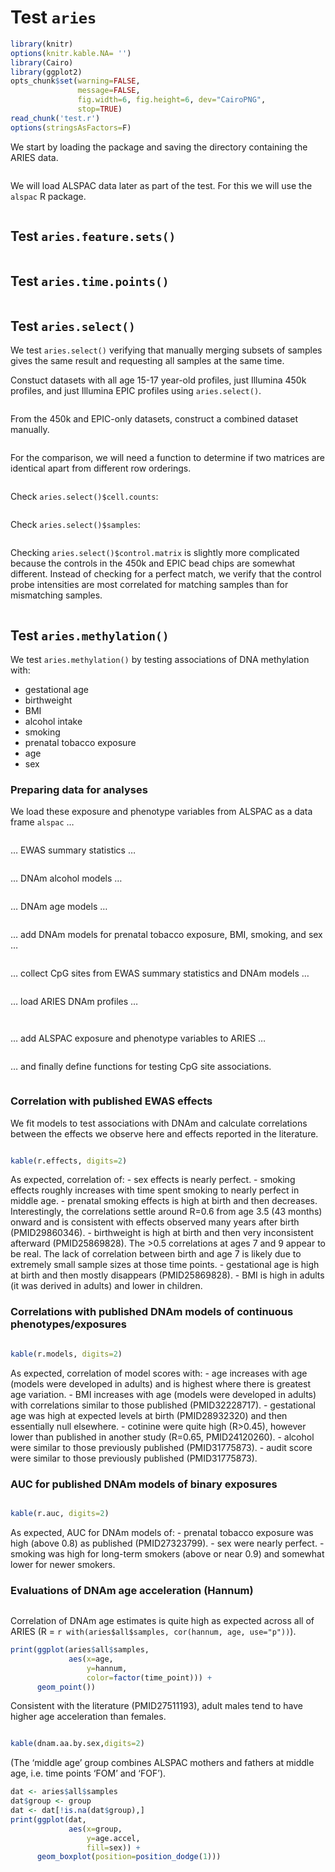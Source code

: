 # Test `aries`

```r
library(knitr)
options(knitr.kable.NA= '')
library(Cairo)
library(ggplot2)
opts_chunk$set(warning=FALSE,
               message=FALSE,
               fig.width=6, fig.height=6, dev="CairoPNG",
               stop=TRUE)
read_chunk('test.r')
options(stringsAsFactors=F)
```

We start by loading the package
and saving the directory containing the ARIES data.
```r
```

We will load ALSPAC data later as part of the test. 
For this we will use the `alspac` R package.
```r
```

## Test `aries.feature.sets()`

```r
```

## Test `aries.time.points()`

```r
```

## Test `aries.select()`

We test `aries.select()` verifying that manually merging
subsets of samples gives the same result and requesting
all samples at the same time.

Constuct datasets with all age 15-17 year-old profiles,
just Illumina 450k profiles,
and just Illumina EPIC profiles
using `aries.select()`.

```r
```

From the 450k and EPIC-only datasets,
construct a combined dataset manually.
```r
```

For the comparison, we will need a function to determine
if two matrices are identical apart from different
row orderings. 
```r
```

Check `aries.select()$cell.counts`:
```r
```

Check `aries.select()$samples`:
```r
```

Checking `aries.select()$control.matrix` is slightly more
complicated because the controls in the 450k and EPIC bead chips
are somewhat different. Instead of checking for a perfect match,
we verify that the control probe intensities are most correlated
for matching samples than for mismatching samples.
```r
```

## Test `aries.methylation()`

We test `aries.methylation()` by testing associations of DNA methylation with:

- gestational age
- birthweight
- BMI
- alcohol intake
- smoking
- prenatal tobacco exposure
- age
- sex

### Preparing data for analyses

We load these exposure and phenotype variables from ALSPAC
as a data frame `alspac` ...
```r
```

... EWAS summary statistics ...
```r
```

... DNAm alcohol models ...
```r
```

... DNAm age models ...
```r
```

... add DNAm models for prenatal tobacco exposure,
BMI, smoking, and sex ...
```r
```

... collect CpG sites from EWAS summary statistics and DNAm models ...
```r
```

... load ARIES DNAm profiles ...
```r
```

```r
``` 

... add ALSPAC exposure and phenotype variables to ARIES ...
```r
```

... and finally define functions for testing CpG site associations.
```r
```

### Correlation with published EWAS effects

We fit models to test associations with DNAm
and calculate correlations between the effects we observe
here and effects reported in the literature.
```r
```

```r
kable(r.effects, digits=2)
```

As expected, correlation of:
- sex effects is nearly perfect.
- smoking effects roughly increases with time spent smoking to nearly perfect in middle age.
- prenatal smoking effects is high at birth and then decreases. Interestingly, the correlations settle around R=0.6 from age 3.5 (43 months) onward and is consistent with effects observed many years after birth (PMID29860346).
- birthweight is high at birth and then very inconsistent afterward (PMID25869828).  The >0.5 correlations at ages 7 and 9 appear to be real. The lack of correlation between birth and age 7 is likely due to extremely small sample sizes at those time points.
- gestational age is high at birth and then mostly disappears (PMID25869828).
- BMI is high in adults (it was derived in adults) and lower in children.

### Correlations with published DNAm models of continuous phenotypes/exposures

```r
```

```r
kable(r.models, digits=2)
```

As expected, correlation of model scores with:
- age increases with age (models were developed in adults) and is highest where there is greatest age variation.
- BMI increases with age (models were developed in adults) with correlations similar to those published (PMID32228717).
- gestational age was high at expected levels at birth (PMID28932320) and then essentially null elsewhere.
- cotinine were quite high (R>0.45), however lower than published in another study (R=0.65, PMID24120260).
- alcohol were similar to those previously published (PMID31775873).
- audit score were similar to those previously published (PMID31775873).

### AUC for published DNAm models of binary exposures

```r
```

```r
kable(r.auc, digits=2)
```

As expected, AUC for DNAm models of:
- prenatal tobacco exposure was high (above 0.8) as published (PMID27323799).
- sex were nearly perfect.
- smoking was high for long-term smokers (above or near 0.9) and somewhat lower for newer smokers. 

### Evaluations of DNAm age acceleration (Hannum)

```r
```

Correlation of DNAm age estimates is quite high as expected
across all of ARIES (R = `r with(aries$all$samples, cor(hannum, age, use="p"))`).

```r
print(ggplot(aries$all$samples,
             aes(x=age,
                 y=hannum,
                 color=factor(time_point))) +
      geom_point())
```


Consistent with the literature (PMID27511193),
adult males tend to have higher age acceleration than females.

```r
```

```r
kable(dnam.aa.by.sex,digits=2)
```
(The 'middle age' group combines ALSPAC mothers and fathers
at middle age, i.e. time points 'FOM' and 'FOF'). 

```r
dat <- aries$all$samples
dat$group <- group
dat <- dat[!is.na(dat$group),]
print(ggplot(dat,
             aes(x=group,
                 y=age.accel,
                 fill=sex)) +
      geom_boxplot(position=position_dodge(1)))
```



